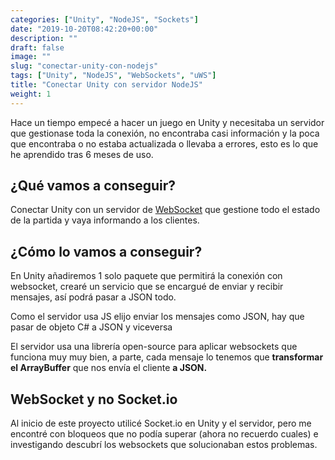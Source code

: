 ```yaml
---
categories: ["Unity", "NodeJS", "Sockets"]
date: "2019-10-20T08:42:20+00:00"
description: ""
draft: false
image: ""
slug: "conectar-unity-con-nodejs"
tags: ["Unity", "NodeJS", "WebSockets", "uWS"]
title: "Conectar Unity con servidor NodeJS"
weight: 1
---
```


Hace un tiempo empecé a hacer un juego en Unity y necesitaba un servidor que gestionase toda la conexión, no encontraba casi información y la poca que encontraba o no estaba actualizada o llevaba a errores, esto es lo que he aprendido tras 6 meses de uso.

## ¿Qué vamos a conseguir?

Conectar Unity con un servidor de [WebSocket](https://developer.mozilla.org/es/docs/Web/API/WebSockets_API) que gestione todo el estado de la partida y vaya informando a los clientes.

## ¿Cómo lo vamos a conseguir?

En Unity añadiremos 1 solo paquete que permitirá la conexión con websocket, crearé un servicio que se encargué de enviar y recibir mensajes, así podrá pasar a JSON todo.

Como el servidor usa JS elijo enviar los mensajes como JSON, hay que pasar de objeto C# a JSON y viceversa

El servidor usa una librería open-source para aplicar websockets que funciona muy muy bien, a parte, cada mensaje lo tenemos que **transformar el ArrayBuffer** que nos envía el cliente **a JSON.**

## WebSocket y no Socket.io

Al inicio de este proyecto utilicé Socket.io en Unity y el servidor, pero me encontré con bloqueos que no podía superar (ahora no recuerdo cuales) e investigando descubrí los websockets que solucionaban estos problemas.